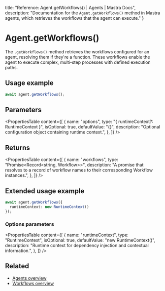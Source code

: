   title: "Reference: Agent.getWorkflows() | Agents | Mastra Docs",
  description: "Documentation for the `Agent.getWorkflows()` method in Mastra agents, which retrieves the workflows that the agent can execute."
}

# Agent.getWorkflows()

The `.getWorkflows()` method retrieves the workflows configured for an agent, resolving them if they're a function. These workflows enable the agent to execute complex, multi-step processes with defined execution paths.

## Usage example

```typescript copy
await agent.getWorkflows();
```

## Parameters

<PropertiesTable
  content={[
    {
      name: "options",
      type: "{ runtimeContext?: RuntimeContext }",
      isOptional: true,
      defaultValue: "{}",
      description: "Optional configuration object containing runtime context.",
    },
  ]}
/>

## Returns

<PropertiesTable
  content={[
    {
      name: "workflows",
      type: "Promise<Record<string, Workflow>>",
      description: "A promise that resolves to a record of workflow names to their corresponding Workflow instances.",
    },
  ]}
/>

## Extended usage example

```typescript copy
await agent.getWorkflows({
  runtimeContext: new RuntimeContext()
});
```

### Options parameters

<PropertiesTable
  content={[
    {
      name: "runtimeContext",
      type: "RuntimeContext",
      isOptional: true,
      defaultValue: "new RuntimeContext()",
      description: "Runtime context for dependency injection and contextual information.",
    },
  ]}
/>

## Related

- [Agents overview](../../docs/agents/overview.mdx)
- [Workflows overview](../../docs/workflows/overview.mdx)